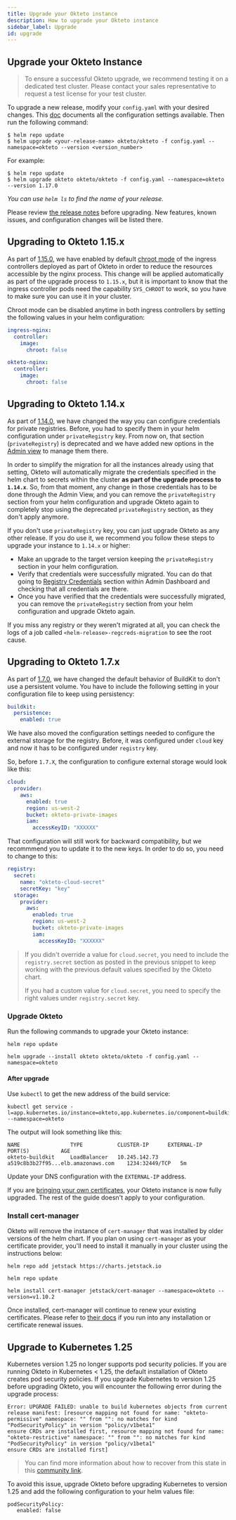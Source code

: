 ```yaml
---
title: Upgrade your Okteto instance
description: How to upgrade your Okteto instance
sidebar_label: Upgrade
id: upgrade
---
```


## Upgrade your Okteto Instance

> To ensure a successful Okteto upgrade, we recommend testing it on a dedicated test cluster. Please contact your sales representative to request a test license for your test cluster.

To upgrade a new release, modify your `config.yaml` with your desired changes.
This [doc](reference/helm-chart-values.mdx) documents all the configuration settings available.
Then run the following command:

```console
$ helm repo update
$ helm upgrade <your-release-name> okteto/okteto -f config.yaml --namespace=okteto --version <version_number>
```

For example:

```console
$ helm repo update
$ helm upgrade okteto okteto/okteto -f config.yaml --namespace=okteto --version 1.17.0
```

_You can use `helm ls` to find the name of your release._

Please review [the release notes](release-notes.mdx) before upgrading. New features, known issues, and configuration changes will be listed there.

## Upgrading to Okteto 1.15.x

As part of [1.15.0](release-notes.mdx#1150), we have enabled by default [chroot mode](https://kubernetes.io/blog/2022/04/28/ingress-nginx-1-2-0/) of the ingress controllers deployed as part of Okteto in order to reduce the resources accessible by the nginx process. This change will be applied automatically as part of the upgrade process to `1.15.x`, but it is important to know that the ingress controller pods need the capability `SYS_CHROOT` to work, so you have to make sure you can use it in your cluster.

Chroot mode can be disabled anytime in both ingress controllers by setting the following values in your helm configuration:

```yaml
ingress-nginx:
  controller:
    image:
      chroot: false

okteto-nginx:
  controller:
    image:
      chroot: false
```

## Upgrading to Okteto 1.14.x

As part of [1.14.0](release-notes.mdx#1140), we have changed the way you can configure credentials for private registries. Before, you had to specify them in your helm configuration under `privateRegistry` key. From now on, that section (`privateRegistry`) is deprecated and we have added new options in the [Admin view](admin/dashboard.mdx#registry-credentials) to manage them there.

In order to simplify the migration for all the instances already using that setting, Okteto will automatically migrate the credentials specified in the helm chart to secrets within the cluster **as part of the upgrade process to `1.14.x`**. So, from that moment, any change in those credentials has to be done through the Admin View, and you can remove the `privateRegistry` section from your helm configuration and upgrade Okteto again to completely stop using the deprecated `privateRegistry` section, as they don't apply anymore.

If you don't use `privateRegistry` key, you can just upgrade Okteto as any other release. If you do use it, we recommend you follow these steps to upgrade your instance to `1.14.x` or higher:

- Make an upgrade to the target version keeping the `privateRegistry` section in your helm configuration.
- Verify that credentials were successfully migrated. You can do that going to [Registry Credentials](admin/dashboard.mdx#registry-credentials) section within Admin Dashboard and checking that all credentials are there.
- Once you have verified that the credentials were successfully migrated, you can remove the `privateRegistry` section from your helm configuration and upgrade Okteto again.

If you miss any registry or they weren't migrated at all, you can check the logs of a job called `<helm-release>-regcreds-migration` to see the root cause.

## Upgrading to Okteto 1.7.x

As part of [1.7.0](release-notes.mdx#170), we have changed the default behavior of BuildKit to don't use a persistent volume. You have to include the following setting in your configuration file to keep using persistency:

```yaml
buildkit:
  persistence:
    enabled: true
```

We have also moved the configuration settings needed to configure the external storage for the registry. Before, it was configured under `cloud` key and now it has to be configured under `registry` key.

So, before `1.7.X`, the configuration to configure external storage would look like this:

```yaml
cloud:
  provider:
    aws:
      enabled: true
      region: us-west-2
      bucket: okteto-private-images
      iam:
        accessKeyID: "XXXXXX"
```

That configuration will still work for backward compatibility, but we recommmend you to update it to the new keys. In order to do so, you need to change to this:

```yaml
registry:
  secret:
    name: "okteto-cloud-secret"
    secretKey: "key"
  storage:
    provider:
      aws:
        enabled: true
        region: us-west-2
        bucket: okteto-private-images
        iam:
          accessKeyID: "XXXXXX"
```

> If you didn't override a value for `cloud.secret`, you need to include the `registry.secret` section as posted in the previous snippet to keep working with the previous default values specified by the Okteto chart.
>
> If you had a custom value for `cloud.secret`, you need to specify the right values under `registry.secret` key.

### Upgrade Okteto

Run the following commands to upgrade your Okteto instance:

```
helm repo update
```

```
helm upgrade --install okteto okteto/okteto -f config.yaml --namespace=okteto
```

#### After upgrade

Use `kubectl` to get the new address of the build service:

```console
kubectl get service -l=app.kubernetes.io/instance=okteto,app.kubernetes.io/component=buildkit --namespace=okteto
```

The output will look something like this:

```
NAME                TYPE           CLUSTER-IP      EXTERNAL-IP                           PORT(S)          AGE
okteto-buildkit     LoadBalancer   10.245.142.73   a519c8b3b27f95...elb.amazonaws.com    1234:32449/TCP   5m
```

Update your DNS configuration with the `EXTERNAL-IP` address.

If you are [bringing your own certificates](self-hosted/install/certificates.mdx), your Okteto instance is now fully upgraded. The rest of the guide doesn't apply to your configuration.

### Install cert-manager

Okteto will remove the instance of `cert-manager` that was installed by older versions of the helm chart. If you plan on using `cert-manager` as your certificate provider, you'll need to install it manually in your cluster using the instructions below:

```
helm repo add jetstack https://charts.jetstack.io
```

```
helm repo update
```

```
helm install cert-manager jetstack/cert-manager --namespace=okteto --version=v1.10.2
```

Once installed, cert-manager will continue to renew your existing certificates.
Please refer to [their docs](https://cert-manager.io/docs/) if you run into any installation or certificate renewal issues.

## Upgrade to Kubernetes 1.25

Kubernetes version 1.25 no longer supports pod security policies.
If you are running Okteto in Kubernetes < 1.25, the default installation of Okteto creates pod security policies.
If you upgrade Kubernetes to version 1.25 before upgrading Okteto, you will encounter the following error during the upgrade process:

```
Error: UPGRADE FAILED: unable to build kubernetes objects from current release manifest: [resource mapping not found for name: "okteto-permissive" namespace: "" from "": no matches for kind "PodSecurityPolicy" in version "policy/v1beta1"
ensure CRDs are installed first, resource mapping not found for name: "okteto-restrictive" namespace: "" from "": no matches for kind "PodSecurityPolicy" in version "policy/v1beta1"
ensure CRDs are installed first]
```

> You can find more information about how to recover from this state in this [community link](https://community.okteto.com/t/upgrade-failed-with-no-matches-for-kind-podsecuritypolicy-in-version-policy-v1beta1/802).

To avoid this issue, upgrade Okteto before upgrading Kubernetes to version 1.25 and add the following configuration to your helm values file:

```
podSecurityPolicy:
   enabled: false
```
